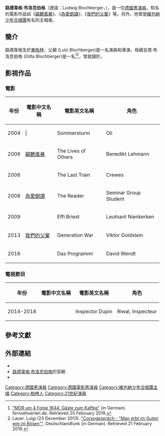 
{{藝人
|姓名 = 路德韋格·布洛克伯格
|英文名 = Ludwig Blochberger
|出生日期 = {{Birth date and age|1982|12|03}}
|代表作=《[[竊聽風暴|竊聽風暴]]》、《[[為愛朗讀|為愛朗讀]]》、《[[我們的父輩|我們的父輩]]》
|網站 = {{official|www.ludwigblochberger.com}}
|相關團體=維也納少年合唱團| type=男演員
|图片 = DEG BRET 030 Ludwig Blochberger.jpg
|图片简介 = 路德韋格·布洛克伯格
|国籍 = {{德國}}
|出生地点 = [[德國|德國]][[東柏林|東柏林]]
|职业 = 演员、吉他手
|语言 = [[英语|英语]]、[[德語|德語]]
|imdb = 1084962
}}
'''路德韋格·布洛克伯格'''（德語：Ludwig Blochberger，{{bd|1982年|12月3日|}}），是一位[[德國|德國]][[男演員|男演員]]，知名的電影作品如《[[竊聽風暴|竊聽風暴]]》、《[[為愛朗讀|為愛朗讀]]》、《[[我們的父輩|我們的父輩]]》等。另外，他曾是[[維也納少年合唱團|維也納少年合唱團]]有名的主唱者。
==簡介==
路德韋格生於[[東柏林|東柏林]]，父親{{link-de|盧茲·布洛克伯格|Lutz Blochberger}} (Lutz Blochberger)是一名演員和導演，母親吉塔·布洛克伯格 (Gitta Blochberger)是一名{{link-en|傀儡師|Puppeteer}}<ref> [https://www.fernsehserien.de/mdr-um-4/folgen/1644-gaeste-zum-kaffee-787941 "MDR um 4 Folge 1644: Gäste zum Kaffee"] (in German). fernsehserien.de. Retrieved 20 February 2019.</ref><ref> Lauer, Luigi (23 December 2013). [https://www.deutschlandfunk.de/corsogespraech-man-erbt-im-guten-wie-im-boesen.807.de.html?dram:article_id=272911 "Corsogespräch - "Man erbt im Guten wie im Bösen""]. Deutschlandfunk (in German). Retrieved 21 February 2019.</ref>，曾就讀於{{link-en|恩斯特·布希戲劇藝術學院|Ernst Busch Academy of Dramatic Arts}}。
==影視作品==
===電影===
{| class="wikitable"
|-
! 年份 !! 電影中文名稱 !! 電影英文名稱 !!角色
|-
| 2004|||{{link-en|我的夏日戀曲|Summer Storm (2004 film)}}||Sommersturm||Oli
|-
| 2006|| [[竊聽風暴|竊聽風暴]] || The Lives of Others||Benedikt Lehmann
|-
| 2006|| {{link-en|最後一班車|The Last Train (2006 film)}} || The Last Train|| Crewes
|-
| 2008 || [[為愛朗讀|為愛朗讀]] || The Reader||Seminar Group Student
|-
| 2009 ||{{link-en|寂寞芳心|Effi Briest (2009 film)}}||Effi Briest||Leutnant Nienkerken
|-
| 2013 ||[[我們的父輩|我們的父輩]] ||Generation War||Viktor Goldstein
|-
| 2016 ||{{link-de|該計劃|Das Programm}}||Das Programmr||David Wendt
|}

===電視節目===
{| class="wikitable"
|-
! 年份 !! 電影中文名稱 !! 電影英文名稱 !!角色
|-
| 2014-2018|| {{link-de|杜賓巡官|Kommissar Dupin}}|| Inspector Dupin || Riwal, Inspecteur
|}

==參考文獻==
{{Reflist}}
==外部連結==
*{{IMDb name|1084962}}
*[http://www.ludwigblochberger.de/ 路德韋格·布洛克伯格]的官網
*{{twitter|@blochberger}}

{{Authority control}}
{{Commonscat|Ludwig Blochberger}}
[[Category:德國男演員|Category:德國男演員]]
[[Category:德國電影男演員|Category:德國電影男演員]]
[[Category:維也納少年合唱團主唱|Category:維也納少年合唱團主唱]]
[[Category:柏林人|Category:柏林人]]
[[Category:21世紀演員|Category:21世紀演員]]